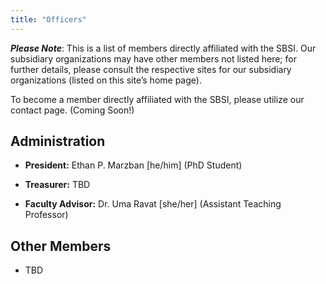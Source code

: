 ```yaml
---
title: "Officers"
---
```


_**Please Note**_: This is a list of members directly affiliated with the SBSI. Our subsidiary organizations may have other members not listed here; for further details, please consult the respective sites for our subsidiary organizations (listed on this site's home page). \

To become a member directly affiliated with the SBSI, please utilize our contact page. (Coming Soon!) \

## Administration

- **President:** Ethan P. Marzban [he/him] (PhD Student) 

- **Treasurer:** TBD

- **Faculty Advisor:** Dr. Uma Ravat [she/her] (Assistant Teaching Professor)


## Other Members

- TBD

